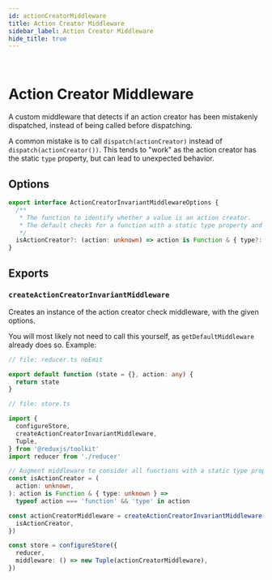 ```yaml
---
id: actionCreatorMiddleware
title: Action Creator Middleware
sidebar_label: Action Creator Middleware
hide_title: true
---
```


&nbsp;

# Action Creator Middleware

A custom middleware that detects if an action creator has been mistakenly dispatched, instead of being called before dispatching.

A common mistake is to call `dispatch(actionCreator)` instead of `dispatch(actionCreator())`.
This tends to "work" as the action creator has the static `type` property, but can lead to unexpected behavior.

## Options

```ts no-transpile
export interface ActionCreatorInvariantMiddlewareOptions {
  /**
   * The function to identify whether a value is an action creator.
   * The default checks for a function with a static type property and match method.
   */
  isActionCreator?: (action: unknown) => action is Function & { type?: unknown }
}
```

## Exports

### `createActionCreatorInvariantMiddleware`

Creates an instance of the action creator check middleware, with the given options.

You will most likely not need to call this yourself, as `getDefaultMiddleware` already does so.
Example:

```ts
// file: reducer.ts noEmit

export default function (state = {}, action: any) {
  return state
}

// file: store.ts

import {
  configureStore,
  createActionCreatorInvariantMiddleware,
  Tuple,
} from '@reduxjs/toolkit'
import reducer from './reducer'

// Augment middleware to consider all functions with a static type property to be action creators
const isActionCreator = (
  action: unknown,
): action is Function & { type: unknown } =>
  typeof action === 'function' && 'type' in action

const actionCreatorMiddleware = createActionCreatorInvariantMiddleware({
  isActionCreator,
})

const store = configureStore({
  reducer,
  middleware: () => new Tuple(actionCreatorMiddleware),
})
```

